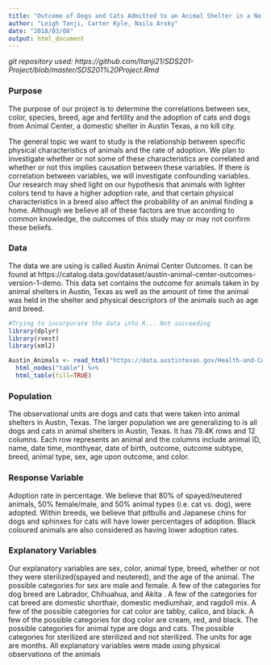 ```yaml
---
title: "Outcome of Dogs and Cats Admitted to an Animal Shelter in a No Kill city"
author: "Leigh Tanji, Carter Kyle, Naila Arsky"
date: "2018/03/08"
output: html_document
---
```

*git repository used: https://github.com/ltanji21/SDS201-Project/blob/master/SDS201%20Project.Rmd *


### Purpose

The purpose of our project is to determine the correlations between sex, color, species, breed, age and fertility and the adoption of cats and dogs from Animal Center, a domestic shelter in Austin Texas, a no kill city.

The general topic we want to study is the relationship between specific physical characteristics of animals and the rate of adoption. We plan to investigate whether or not some of these characteristics are correlated and whether or not this implies causation between these variables. If there is correlation between variables, we will investigate confounding variables. Our research may shed light on our hypothesis that animals with lighter colors tend to have a higher adoption rate, and that certain physical characteristics in a breed also affect the probability of an animal finding a home. Although we believe all of these factors are true according to common knowledge, the outcomes of this study may or may not confirm these beliefs.

### Data

The data we are using is called Austin Animal Center Outcomes. It can be found at https://catalog.data.gov/dataset/austin-animal-center-outcomes-version-1-demo. This data set contains the outcome for animals taken in by animal shelters in Austin, Texas as well as the amount of time the animal was held in the shelter and physical descriptors of the animals such as age and breed.

```r
#Trying to incorporate the data into R... Not succeeding 
library(dplyr)
library(rvest)
library(xml2)

Austin_Animals <- read_html("https://data.austintexas.gov/Health-and-Community-Services/Austin-Animal-Center-Outcomes/9t4d-g238/data") %>%
  html_nodes("table") %>%
  html_table(fill=TRUE)
```

### Population

The observational units are dogs and cats that were taken into animal shelters in Austin, Texas. The larger population we are generalizing to is all dogs and cats in animal shelters in Austin, Texas. It has 79.4K rows and 12 columns. Each row represents an animal and the columns include animal ID, name, date time, monthyear, date of birth, outcome, outcome subtype, breed, animal type, sex, age upon outcome, and color. 

### Response Variable
Adoption rate in percentage. We believe that 80% of spayed/neutered animals, 50% female/male, and 50% animal types (i.e. cat vs. dog), were adopted. Within breeds, we believe that pitbulls and Japanese chins for dogs and sphinxes for cats will have lower percentages of adoption. Black coloured animals are also considered as having lower adoption rates. 

### Explanatory Variables

Our explanatory variables are sex, color, animal type, breed, whether or not they were sterilized(spayed and neutered), and the age of the animal. The possible categories for sex are male and female. A few of the categories for dog breed are Labrador, Chihuahua, and Akita . A few of the categories for cat breed are domestic shorthair, domestic mediumhair, and ragdoll mix. A few of the possible categories for cat color are tabby, calico, and black. A few of the possible categories for dog color are cream, red, and black. The possible categories for animal type are dogs and cats. The possible categories for sterilized are sterilized and not sterilized. The units for age are months. All explanatory variables were made using physical observations of the animals 






















